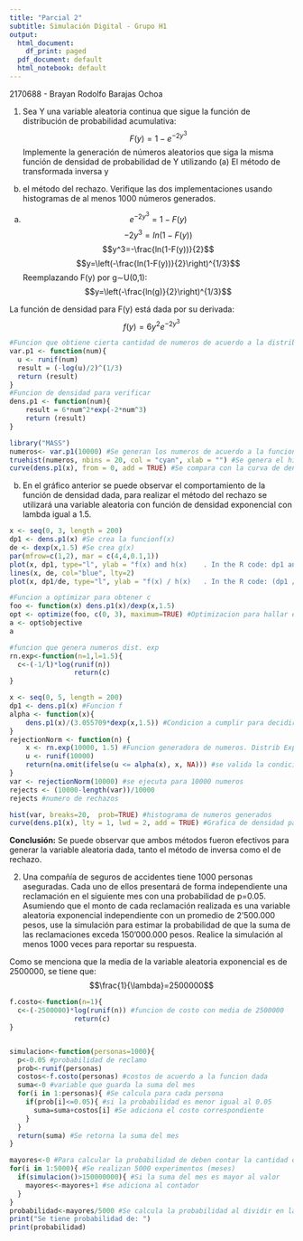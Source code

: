 ```yaml
---
title: "Parcial 2"
subtitle: Simulación Digital - Grupo H1
output:
  html_document:
    df_print: paged
  pdf_document: default
  html_notebook: default
---
```


2170688 - Brayan Rodolfo Barajas Ochoa

1) Sea Y una variable aleatoria continua que sigue la función de distribución de probabilidad acumulativa:
$$F(y) = 1 - e^{−2y^3}$$
Implemente la generación de números aleatorios que siga la misma función de
densidad de probabilidad de Y utilizando (a) El método de transformada inversa y
(b) el método del rechazo. Verifique las dos implementaciones usando histogramas
de al menos 1000 números generados.

a. $$e^{−2y^3}=1-F(y)$$
$$−2y^3=ln(1-F(y))$$
$$y^3=-\frac{ln(1-F(y))}{2}$$
$$y=\left(-\frac{ln(1-F(y))}{2}\right)^{1/3}$$
Reemplazando F(y) por g∼U(0,1):
$$y=\left(-\frac{ln(g)}{2}\right)^{1/3}$$

La función de densidad para F(y) está dada por su derivada:
$$f(y)=6y^2e^{-2y^3}$$
```r
#Funcion que obtiene cierta cantidad de numeros de acuerdo a la distribucion dada
var.p1 <- function(num){
  u <- runif(num)
  result = (-log(u)/2)^(1/3)
  return (result)
}
#Funcion de densidad para verificar
dens.p1 <- function(num){
    result = 6*num^2*exp(-2*num^3)
    return (result)
}
```

```r
library("MASS")
numeros<- var.p1(10000) #Se generan los numeros de acuerdo a la funcion creada
truehist(numeros, nbins = 20, col = "cyan", xlab = "") #Se genera el histograma
curve(dens.p1(x), from = 0, add = TRUE) #Se compara con la curva de densidad
```

b) En el gráfico anterior se puede observar el comportamiento de la función de densidad dada, para realizar el método del rechazo se utilizará una variable aleatoria con función de densidad exponencial con lambda igual a 1.5.

```r
x <- seq(0, 3, length = 200)
dp1 <- dens.p1(x) #Se crea la funcionf(x)
de <- dexp(x,1.5) #Se crea g(x)
par(mfrow=c(1,2), mar = c(4,4,0.1,1))
plot(x, dp1, type="l", ylab = "f(x) and h(x)    . In the R code: dp1 and de")
lines(x, de, col="blue", lty=2)
plot(x, dp1/de, type="l", ylab = "f(x) / h(x)   . In the R code: (dp1 / de")
```

```r
#Funcion a optimizar para obtener c
foo <- function(x) dens.p1(x)/dexp(x,1.5)
opt <- optimize(foo, c(0, 3), maximum=TRUE) #Optimizacion para hallar el maximo
a <- opt$objective
a
```

```r
#funcion que genera numeros dist. exp
rn.exp<-function(n=1,l=1.5){
  c<-(-1/l)*log(runif(n))
                return(c)
}
```


```r
x <- seq(0, 5, length = 200)
dp1 <- dens.p1(x) #Funcion f
alpha <- function(x){
    dens.p1(x)/(3.055709*dexp(x,1.5)) #Condicion a cumplir para decidir si rechazar o aceptar
}
rejectionNorm <- function(n) {
    x <- rn.exp(10000, 1.5) #Funcion generadora de numeros. Distrib Exp...
    u <- runif(10000)
    return(na.omit(ifelse(u <= alpha(x), x, NA))) #se valida la condicion
}
var <- rejectionNorm(10000) #se ejecuta para 10000 numeros
rejects <- (10000-length(var))/10000
rejects #numero de rechazos

hist(var, breaks=20,  prob=TRUE) #histograma de numeros generados
curve(dens.p1(x), lty = 1, lwd = 2, add = TRUE) #Grafica de densidad para comparar
```

**Conclusión:**
Se puede observar que ambos métodos fueron efectivos para generar la variable aleatoria dada, tanto el método de inversa como el de rechazo.

2) Una compañía de seguros de accidentes tiene 1000 personas
aseguradas. Cada uno de ellos presentará de forma independiente una reclamación
en el siguiente mes con una probabilidad de p=0.05. Asumiendo que el monto de
cada reclamación realizada es una variable aleatoria exponencial independiente con
un promedio de 2’500.000 pesos, use la simulación para estimar la probabilidad de
que la suma de las reclamaciones exceda 150’000.000 pesos. Realice la simulación
al menos 1000 veces para reportar su respuesta.

Como se menciona que la media de la variable aleatoria exponencial es de 2500000, se tiene que:
$$\frac{1}{\lambda}=2500000$$

```r
f.costo<-function(n=1){
  c<-(-2500000)*log(runif(n)) #funcion de costo con media de 2500000
                return(c)
}


simulacion<-function(personas=1000){
  p<-0.05 #probabilidad de reclamo
  prob<-runif(personas)
  costos<-f.costo(personas) #costos de acuerdo a la funcion dada
  suma<-0 #variable que guarda la suma del mes
  for(i in 1:personas){ #Se calcula para cada persona
    if(prob[i]<=0.05){ #si la probabilidad es menor igual al 0.05
      suma=suma+costos[i] #Se adiciona el costo correspondiente
    }
  }
  return(suma) #Se retorna la suma del mes
}
```

```r
mayores<-0 #Para calcular la probabilidad de deben contar la cantidad de veces que fue mayor al valor dado
for(i in 1:5000){ #Se realizan 5000 experimentos (meses)
  if(simulacion()>150000000){ #Si la suma del mes es mayor al valor
    mayores<-mayores+1 #se adiciona al contador
  }
}
probabilidad<-mayores/5000 #Se calcula la probabilidad al dividir en la cantidad de exp. (meses)
print("Se tiene probabilidad de: ")
print(probabilidad)
```


